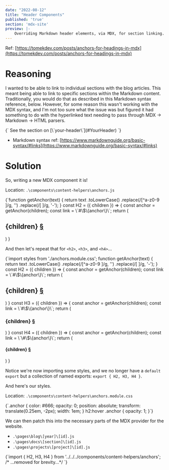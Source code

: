 ```yaml
---
date: "2022-08-12"
title: "Header Components"
published: 'true'
section: 'mdx-site'
preview: |-
    Overriding Markdown header elements, via MDX, for section linking.
---
```


Ref: [https://tomekdev.com/posts/anchors-for-headings-in-mdx](https://tomekdev.com/posts/anchors-for-headings-in-mdx)

# Reasoning

I wanted to be able to link to individual sections with the blog articles. This meant being able to link 
to specific sections within the Markdown content. Traditionally, you would do that as described in this 
Markdown syntax reference, below. However, for some reason this wasn't working with the MDX syntax, and 
I'm not too sure what the issue was but figured it had something to do with the hyperlinked text needing 
to pass through MDX -> Markdown -> HTML parsers.

<MyDocHighlighter language="bash">
{` See the section on [\`your-header\`](#YourHeader) `}
</MyDocHighlighter>

- Markdown syntax ref: [https://www.markdownguide.org/basic-syntax/#links](https://www.markdownguide.org/basic-syntax/#links)

# Solution

So, writing a new MDX component it is! 

Location: `.\components\content-helpers\anchors.js`

<MyDocHighlighter language="javascript">
{`function getAnchor(text) {
    return text
        .toLowerCase()
        .replace(/[^a-z0-9 ]/g, '')
        .replace(/[ ]/g, '-');
}
const H2 = ({ children }) => {
    const anchor = getAnchor(children);
    const link = \`#\$\{anchor\}\`;
    return (
        <h2 id={anchor}>
            {children}
            <a href={link} className="anchor-link">
                §
            </a>
        </h2>
    )
}
</MyDocHighlighter>

And then let's repeat that for `<h2>`, `<h3>`, and `<h4>`...

<MyDocHighlighter>
{`import styles from './anchors.module.css';
function getAnchor(text) {
    return text
        .toLowerCase()
        .replace(/[^a-z0-9 ]/g, '')
        .replace(/[ ]/g, '-');
}
const H2 = ({ children }) => {
    const anchor = getAnchor(children);
    const link = \`#\$\{anchor\}\`;
    return (
        <h2 id={anchor} style={{ position: \`relative\` }}>
            {children}
            <a href={link} className={styles.anchor}>
                §
            </a>
        </h2>
    )
}
const H3 = ({ children }) => {
    const anchor = getAnchor(children);
    const link = \`#\$\{anchor\}\`;
    return (
        <h3 id={anchor}>
            {children}
            <a href={link} className="anchor-link">
                §
            </a>
        </h3>
    )
}
const H4 = ({ children }) => {
    const anchor = getAnchor(children);
    const link = \`\#\$\{anchor\}\`;
    return (
        <h4 id={anchor}>
            {children}
            <a href={link} className="anchor-link">
                §
            </a>
        </h4>
    )
}
</MyDocHighlighter>

Notice we're now importing some styles, and we no longer have a `default export` but a collection of 
named exports: `export { H2, H3, H4 }`.

And here's our styles.

Location: `.\components\content-helpers\anchors.module.css`

<MyDocHighlighter language="css">
{`.anchor {
    color: #666;
    opacity: 0;
    position: absolute;
    transform: translate(0.25em, -2px);
    width: 1em;
}
h2:hover .anchor {
    opacity: 1;
}`}
</MyDocHighlighter>

We can then patch this into the necessary parts of the MDX provider for the website.

- `.\pages\blog\[year]\[id].js`
- `.\pages\docs\[section]\[id].js`
- `.\pages\projects\[project]\[id].js`

<MyDocHighlighter language="javascript">
{`import { H2, H3, H4 } from '../../../components/content-helpers/anchors';
/* ...removed for brevity...*/
<MDXRemote {...mdx} components={{ 
    h2: H2,
    h3: H3,
    h4: H4,
    Button, 
    Image, 
    Link, 
    CenteredImage, 
    SyntaxHighlighter, 
    MyDocHighlighter,
    TikTok
}} />`}
</MyDocHighlighter>


